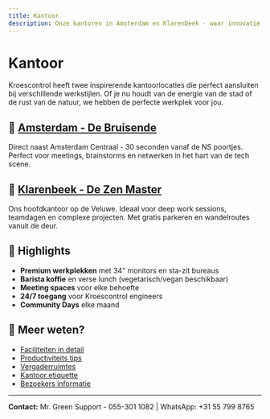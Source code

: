```yaml
---
title: Kantoor
description: Onze kantoren in Amsterdam en Klarenbeek - waar innovatie en samenwerking samenkomen
---
```


# Kantoor

Kroescontrol heeft twee inspirerende kantoorlocaties die perfect aansluiten bij verschillende werkstijlen. Of je nu houdt van de energie van de stad of de rust van de natuur, we hebben de perfecte werkplek voor jou.

## 📍 [Amsterdam - De Bruisende](/public/kantoor/amsterdam)

Direct naast Amsterdam Centraal - 30 seconden vanaf de NS poortjes. Perfect voor meetings, brainstorms en netwerken in het hart van de tech scene.

## 📍 [Klarenbeek - De Zen Master](/public/kantoor/klarenbeek)

Ons hoofdkantoor op de Veluwe. Ideaal voor deep work sessions, teamdagen en complexe projecten. Met gratis parkeren en wandelroutes vanuit de deur.

## 🎯 Highlights

- **Premium werkplekken** met 34" monitors en sta-zit bureaus
- **Barista koffie** en verse lunch (vegetarisch/vegan beschikbaar)
- **Meeting spaces** voor elke behoefte
- **24/7 toegang** voor Kroescontrol engineers
- **Community Days** elke maand

## 🔗 Meer weten?

- [Faciliteiten in detail](/public/kantoor/faciliteiten)
- [Productiviteits tips](/public/kantoor/productief-werken)
- [Vergaderruimtes](/public/kantoor/vergaderruimtes)
- [Kantoor etiquette](/public/kantoor/gebruik)
- [Bezoekers informatie](/public/bezoekers)

---

**Contact:** Mr. Green Support - 055-301 1082 | WhatsApp: +31 55 799 8765
